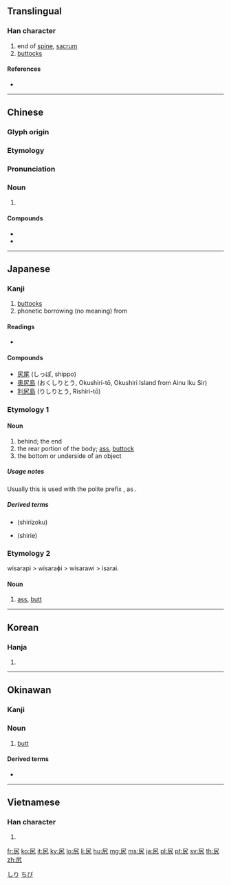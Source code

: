 ==Translingual==

===Han character===
{{Han char|rn=44|rad=尸|as=02|sn=5|four=77217|canj=SKN|ids=⿸尸九}}

# end of [[spine]], [[sacrum]]
# [[buttocks]]

====References====
* {{Han ref|kx=0300.020|dkj=07634|dj=0595.120|hdz=20965.050|uh=5C3B|ud=23611|bh=C975|bd=51573}}

----

==Chinese==
{{zh-forms}}

===Glyph origin===
{{Han etym}}

===Etymology===
{{theaji|kha}}

===Pronunciation===
{{zh-pron
|m=kāo
|c=haau1,hou1
|h=pfs=
|md=
|mn=kha
|w=
|mc=y
|oc=y
|cat=n
}}

===Noun===
{{zh-noun}}

# {{rfdef|lang=zh}}

====Compounds====
* {{zh-l|尻川}}
* {{zh-l|尻脊骿}}

----

==Japanese==

===Kanji===
{{ja-kanji|grade=c|rs=尸02}}

# [[buttocks]]
# phonetic borrowing (no meaning) from {{cog|ain|シㇼ|tr=sir||place, island}}

====Readings====
* {{ja-readings
|goon=[[こう]] (kō) < [[かう]] (kau) {{qualifier|non-[[w:Jōyō kanji|Jōyō]] reading}}
|kanon=[[こう]] (kō) < [[かう]] (kau) {{qualifier|non-[[w:Jōyō kanji|Jōyō]] reading}}
|kun=[[しり]] (shiri)
}}

====Compounds====
* [[尻尾]] (しっぽ, shippo)
* [[奥尻島]] (おくしりとう, Okushiri-tō, Okushiri Island from Ainu Iku Sir)
* [[利尻島]] (りしりとう, Rishiri-tō)

===Etymology 1===

====Noun====
{{ja-noun|しり}}

# behind; the end
# the rear portion of the body; [[ass]], [[buttock]]
# the bottom or underside of an object

=====Usage notes=====
Usually this is used with the polite prefix {{l|ja|御-|tr=o-}}, as {{l|ja|お尻}}.

=====Derived terms=====
* {{l|ja|退く}} (shirizoku)
* {{l|ja|後方}} (shirie)

===Etymology 2===
wisarapi > wisaraɸi > wisarawi > isarai.

====Noun====
{{ja-noun|いさらい|hhira=ゐさらひ}}

# [[ass]], [[butt]]

[[Category:Japanese basic words|しり]]

----

==Korean==

===Hanja===
{{ko-hanja|hangeul=고|rv=go|mr=ko}}

# {{defn|lang=ko|sort=尸02}}

----

==Okinawan==

===Kanji===
{{head|ryu|kanji|hiragana|ちび|romaji|chibi}}

===Noun===
{{head|ryu|noun|hiragana|ちび|romaji|chibi}}

# [[butt]]

====Derived terms====
* {{l|ryu|尻ぬ目|tr=[[ちびぬちー]], ''[[chibi nu mī]]''||[[anus]]}}

[[Category:ryu:Buttocks|ちび]]

----

==Vietnamese==

===Han character===
{{vi-hantu|[[khào]]|rs=尸02}}

# {{defn|lang=vi|sort=尸02}}

[[fr:尻]]
[[ko:尻]]
[[it:尻]]
[[ky:尻]]
[[lo:尻]]
[[li:尻]]
[[hu:尻]]
[[mg:尻]]
[[ms:尻]]
[[ja:尻]]
[[pl:尻]]
[[pt:尻]]
[[sv:尻]]
[[th:尻]]
[[zh:尻]]